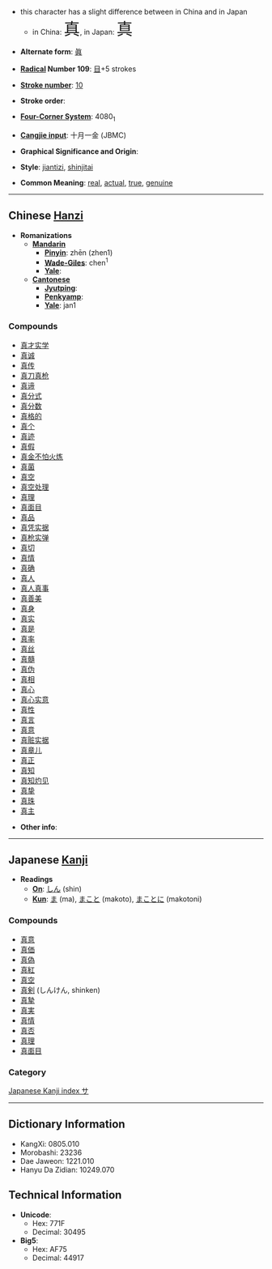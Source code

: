 *this character has a slight difference between in China and in Japan
**in China: <font size="6"><font lang="zh">真</font></font>, in Japan: <font size="6"><font lang="ja">真</font></font>

* '''Alternate form''': [[眞]]

* '''[[Wiktionary:Chinese radical index| Radical]] Number 109''': [[Wiktionary:Chinese radical index 目|目]]+5 strokes

* '''[[Wiktionary:Chinese total strokes index|Stroke number]]''': [[Wiktionary:Chinese total strokes index 10|10]]

* '''Stroke order''': 

* '''[[Wiktionary:Chinese four corner index|Four-Corner System]]''': 4080<sub>1</sub>

* '''[[Wiktionary:Chinese Cangjie index|Cangjie input]]''': 十月一金 (JBMC)

* '''Graphical Significance and Origin''': 

* '''Style''': [[jiantizi]], [[shinjitai]]

* '''Common Meaning''': [[real]], [[actual]], [[true]], [[genuine]]

----

== Chinese [[Hanzi]] ==

* '''Romanizations'''
** '''[[Mandarin]]'''
*** '''[[Pinyin]]''': zhēn (zhen1)
*** '''[[Wade-Giles]]''': chen<sup>1</sup>
*** '''[[Yale]]''': 
** '''[[Cantonese]]'''
*** '''[[Jyutping]]''':
*** '''[[Penkyamp]]''': 
*** '''[[Yale]]''': jan1

===Compounds===
*[[真才实学]]
*[[真诚]]
*[[真传]]
*[[真刀真枪]]
*[[真谛]]
*[[真分式]]
*[[真分数]]
*[[真格的]]
*[[真个]]
*[[真迹]]
*[[真假]]
*[[真金不怕火炼]]
*[[真菌]]
*[[真空]]
*[[真空处理]]
*[[真理]]
*[[真面目]]
*[[真品]]
*[[真凭实据]]
*[[真枪实弹]]
*[[真切]]
*[[真情]]
*[[真确]]
*[[真人]]
*[[真人真事]]
*[[真善美]]
*[[真身]]
*[[真实]]
*[[真是]]
*[[真率]]
*[[真丝]]
*[[真髓]]
*[[真伪]]
*[[真相]]
*[[真心]]
*[[真心实意]]
*[[真性]]
*[[真言]]
*[[真意]]
*[[真赃实据]]
*[[真章儿]]
*[[真正]]
*[[真知]]
*[[真知灼见]]
*[[真挚]]
*[[真珠]]
*[[真主]]

* '''Other info''': 

----

== Japanese [[Kanji]] ==

* '''Readings'''
** '''[[On]]''': [[しん]] (shin)
** '''[[Kun]]''': [[ま]] (ma), [[まこと]] (makoto), [[まことに]] (makotoni) 

===Compounds===
*[[真意]]
*[[真価]]
*[[真偽]]
*[[真紅]]
*[[真空]]
*[[真剣]] (しんけん, shinken)
*[[真摯]]
*[[真実]]
*[[真情]]
*[[真否]]
*[[真理]]
*[[真面目]]

=== Category ===
[[Wiktionary:Japanese_Kanji_index_%E3%82%B5|Japanese Kanji index サ]]

----

== Dictionary Information ==

* KangXi: 0805.010
* Morobashi: 23236
* Dae Jaweon: 1221.010
* Hanyu Da Zidian: 10249.070

== Technical Information ==

* '''Unicode''':
** Hex: 771F
** Decimal: 30495
* '''Big5''':
** Hex: AF75
** Decimal: 44917